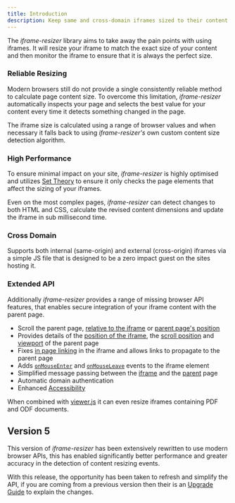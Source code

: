 ```yaml
---
title: Introduction
description: Keep same and cross-domain iframes sized to their content
---
```



The _iframe-resizer_ library aims to take away the pain points with using iframes. 
It will resize your iframe to match the exact size of your content and then monitor the 
iframe to ensure that it is always the perfect size.

### Reliable Resizing

Modern browsers still do not provide a single consistently reliable method to calculate 
page content size. To overcome this limitation, _iframe-resizer_ automatically inspects 
your page and selects the best value for your content every time it detects something
changed in the page. 

The iframe size is calculated using a range of browser values and when necessary 
it falls back to using _iframe-resizer's_ own custom content size detection algorithm.

### High Performance

To ensure minimal impact on your site, _iframe-resizer_ is highly optimised and 
utilizes [Set Theory](https://en.wikipedia.org/wiki/Set_theory) to ensure it only
checks the page elements that affect the sizing of your iframes. 

Even on the most complex pages, _iframe-resizer_ can detect changes to both HTML 
and CSS, calculate the revised content dimensions and update the iframe in sub 
millisecond time.

### Cross Domain

Supports both internal (same-origin) and external (cross-origin) iframes via a simple
JS file that is designed to be a zero impact guest on the sites hosting it.

### Extended API

Additionally _iframe-resizer_  provides a range of missing browser API features, that
enables secure integration of your iframe content with the parent page.

- Scroll the parent page, [relative to the iframe](/api/child#scrolltooffsetx-y) or [parent page's position](/api/child#scrollbyx-y)
- Provides details of the [position of the iframe](/api/child#getparentpropscallback), the [scroll position](/api/child#getparentpropscallback) and [viewport](/api/child#getparentpropscallback) of the parent page
- Fixes [in page linking](/api/parent#inpagelinks) in the iframe and allows links to propagate to the parent page
- Adds [`onMouseEnter`](/api/parent#onmouseenter) and [`onMouseLeave`](/api/parent#onmouseleave) events to the iframe element
- Simplified message passing between the [iframe](/api/child#onmessage) and the [parent](/api/parent#onmessage) page
- Automatic domain authentication
- Enhanced [Accessibility](/accessibility)

When combined with [viewer.js](https://viewerjs.org) it can even resize iframes 
containing PDF and ODF documents.

## Version 5

This version of _iframe-resizer_ has been extensively rewritten to use modern browser APIs,
this has enabled significantly better performance and greater accuracy in the detection of
content resizing events.

With this release, the opportunity has been taken to refresh and simplify the API, if you
are coming from a previous version then their is an [Upgrade Guide](/upgrade) to explain 
the changes.

<FeedbackComponent />
